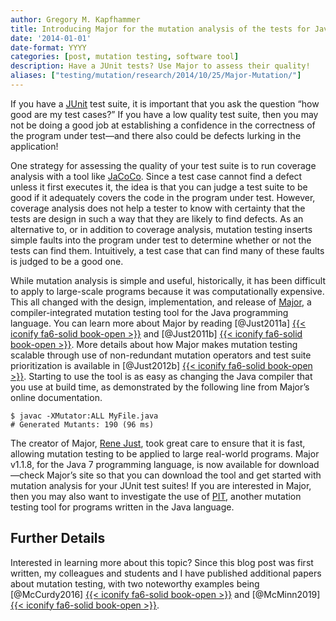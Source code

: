```yaml
---
author: Gregory M. Kapfhammer
title: Introducing Major for the mutation analysis of the tests for Java programs
date: '2014-01-01'
date-format: YYYY
categories: [post, mutation testing, software tool]
description: Have a JUnit tests? Use Major to assess their quality!
aliases: ["testing/mutation/research/2014/10/25/Major-Mutation/"]
---
```


If you have a [JUnit](http://www.junit.org) test suite, it is important that you
ask the question "how good are my test cases?" If you have a low quality test
suite, then you may not be doing a good job at establishing a confidence in the
correctness of the program under test&mdash;and there also could be defects
lurking in the application!

One strategy for assessing the quality of your test suite is to run coverage
analysis with a tool like [JaCoCo](http://www.eclemma.org/jacoco/).  Since a
test case cannot find a defect unless it first executes it, the idea is that you
can judge a test suite to be good if it adequately covers the code in the
program under test. However, coverage analysis does not help a tester to know
with certainty that the tests are design in such a way that they are likely to
find defects.  As an alternative to, or in addition to coverage analysis,
mutation testing inserts simple faults into the program under test to determine
whether or not the tests can find them.  Intuitively, a test case that can find
many of these faults is judged to be a good one.

While mutation analysis is simple and useful, historically, it has been
difficult to apply to large-scale programs because it was computationally
expensive. This all changed with the design, implementation, and release of <a
href="http://www.mutation-testing.org">Major</a>, a compiler-integrated
mutation testing tool for the Java programming language. You can learn more
about Major by reading [@Just2011a] [{{< iconify fa6-solid book-open
>}}](/research/papers/just2011a/index.qmd) and
[@Just2011b] [{{< iconify fa6-solid book-open
>}}](/research/papers/just2011b/index.qmd).
More details about how Major makes mutation testing scalable through use of
non-redundant mutation operators and test suite prioritization is available in
[@Just2012b] [{{< iconify fa6-solid book-open
>}}](/research/papers/just2012b/index.qmd).
Starting to use the tool is as easy as changing the Java compiler that you use
at build time, as demonstrated by the following line from Major's online
documentation.

```shell
$ javac -XMutator:ALL MyFile.java
# Generated Mutants: 190 (96 ms)
```

The creator of Major, [Rene Just](https://homes.cs.washington.edu/~rjust/), took
great care to ensure that it is fast, allowing mutation testing to be applied to
large real-world programs. Major v1.1.8, for the Java 7 programming language, is
now available for download&mdash;check Major's site so that you can download the
tool and get started with mutation analysis for your JUnit test suites! If you
are interested in Major, then you may also want to investigate the use of
[PIT](http://pitest.org/), another mutation testing tool for programs written in
the Java language.

::: {.callout-note appearance="simple"}

## Further Details

Interested in learning more about this topic? Since this blog post was first
written, my colleagues and students and I have published additional papers
about mutation testing, with two noteworthy examples being [@McCurdy2016]
[{{< iconify fa6-solid book-open
>}}](/research/papers/mccurdy2016/index.qmd)
and [@McMinn2019] [{{< iconify fa6-solid book-open
>}}](/research/papers/mcminn2019/index.qmd).

:::
